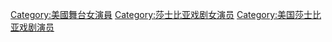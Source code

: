 [[Category:美國舞台女演員|Category:美國舞台女演員]]
[[Category:莎士比亚戏剧女演员|Category:莎士比亚戏剧女演员]]
[[Category:美国莎士比亚戏剧演员|Category:美国莎士比亚戏剧演员]]